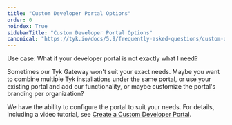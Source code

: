 ```yaml
---
title: "Custom Developer Portal Options"
order: 0
noindex: True
sidebarTitle: "Custom Developer Portal Options"
canonical: "https://tyk.io/docs/5.9/frequently-asked-questions/custom-developer-portal-options"
---
```



<LegacyClassicPortalApi/>

Use case: What if your developer portal is not exactly what I need?

Sometimes our Tyk Gateway won't suit your exact needs.  Maybe you want to combine multiple Tyk installations under the same portal, or use your existing portal and add our functionality, or maybe customize the portal's branding per organization?

We have the ability to configure the portal to suit your needs. For details, including a video tutorial, see [Create a Custom Developer Portal](/docs/5.9/tyk-developer-portal/tyk-portal-classic/customise/custom-developer-portal).
